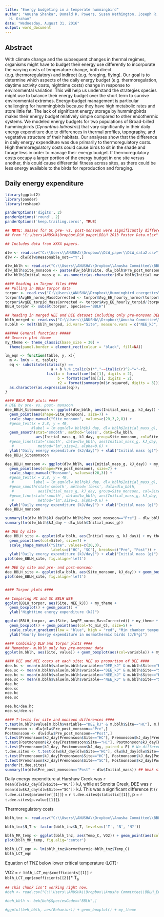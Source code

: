```yaml
---
title: "Energy budgeting in a temperate hummingbird"
author: "Anusha Shankar, Donald R. Powers, Susan Wethington, Joseph R. Canepa, Catherine
  H. Graham"
date: "Wednesday, August 31, 2016"
output: word_document
---
```


## Abstract
With climate change and the subsequent changes in thermal regimes, organisms might have to budget their energy use differently to incorporate the varying costs of temperature change, both direct (e.g. thermoregulatory) and indirect (e.g. foraging, flying). Our goal is to determine which aspects of the daily energy budget (e.g. thermoregulation, daytime activity costs, nighttime costs) change in response to environmental variation. This will help us understand the strategies species might use to balance their energy budget over the short term to survive environmental extremes. Energy-budget management is particular challenging for hummingbirds because they have high metabolic rates and store little fat. The lack of significant energy storage by hummingbirds makes their energy budget relatively simple compared to other endothermic systems. We modeled energy budgets for two populations of Broad-billed hummingbirds (*Cynanthus latirostris*) that vary significantly in their daily energy expenditure due to differences in thermal profiles, topography, and vegetative structure of their habitats. Our analyses show that the difference in daily energy expenditure was due primarily to thermoregulatory costs. High thermoregulatory costs could cause birds to sit in the shade and forage less in order to manage their energy budget. If thermoregulatory costs occupy a larger portion of the energy budget in one site versus another, this could cause differential fitness across sites, as there could be less energy available to the birds for reproduction and foraging.  

## Daily energy expenditure
```r
library(ggplot2)
library(pander)
library(reshape)

panderOptions('digits', 2)
panderOptions('round', 2)
panderOptions('keep.trailing.zeros', TRUE)

## NOTE: masses for SC pre- vs. post-monsoon were significantly different
## from "C:\Users\ANUSHA\Dropbox\DLW_paper\BBLH 2013 Poster Data.xlsx"

## Includes data from XXXX papers.

dlw <- read.csv("C:\\Users\\ANUSHA\\Dropbox\\DLW_paper\\DLW_data2.csv")
dlw <- dlw[dlw$Reasonable_not=="Y",]

dlw_bblh <- read.csv("C:\\Users\\ANUSHA\\Dropbox\\Anusha Committee\\BBLH_EnergyBudget\\DLW_summary.csv")
dlw_bblh$Site_monsoon <- paste(dlw_bblh$Site, dlw_bblh$Pre_post_monsoon, sep="_") # column combining site and monsoon status
dlw_bblh$Initial_mass_g <- as.numeric(as.character(dlw_bblh$Initial_mass_g))

#### Reading in Torpor files ####
## Pulling in BBLH torpor data
torpor <- read.csv("C:\\Users\\ANUSHA\\Dropbox\\Hummingbird energetics\\Tables_for_paper\\Torpor_table_plot_Mar26.csv")
torpor$AvgEE_normo_MassCorrected <- torpor$Avg_EE_hourly_normo/(torpor$Mass^(2/3))
torpor$AvgEE_torpid_MassCorrected <- torpor$Avg_EE_hourly_torpid/(torpor$Mass^(2/3))
BBLH_torpor <- subset(torpor, Species=="BBLH")

## Reading in merged NEE and DEE dataset including only pre-monsoon DEE data. For all DEE data, use BBLH_merged_summ.csv
bblh_merged <- read.csv("C:\\Users\\ANUSHA\\Dropbox\\Anusha Committee\\BBLH_EnergyBudget\\BBLH_merged_premonsoon.csv")
m.bblh <- melt(bblh_merged, id.vars="Site", measure.vars = c("NEE_kJ", "DEE_kJ"))

###### General functions #####
## Generic plot theme
my_theme <- theme_classic(base_size = 30) + 
  theme(panel.border = element_rect(colour = "black", fill=NA))

lm_eqn <- function(table, y, x){
  m <- lm(y ~ x, table);
  eq <- substitute(italic(y) == 
                     a + b %.% italic(x)*","~~italic(r)^2~"="~r2, 
                   list(a = format(coef(m)[1], digits = 2), 
                        b = format(coef(m)[2], digits = 2), 
                        r2 = format(summary(m)$r.squared, digits = 3)))
  as.character(as.expression(eq));                 
}

#### BBLH DEE plots ####
# DEE by pre- vs. post- monsoon
dee_BBLH_Sitemonsoon <- ggplot(dlw_bblh, aes(Initial_mass_g, kJ_day)) + my_theme + 
  geom_point(aes(shape=Site_monsoon), size=7) + 
  scale_shape_manual("Site_monsoon", values=c(20,3,2,8)) +
  #geom_text(x = 2.8, y = 40, 
            #label = lm_eqn(dlw_bblh$kJ_day, dlw_bblh$Initial_mass_g), parse=T, size=10) +
  geom_smooth(stat='smooth', method='loess', data=dlw_bblh, 
              aes(Initial_mass_g, kJ_day, group=Site_monsoon, col=Site_monsoon)) +
  #geom_line(stat='smooth', data=dlw_bblh, aes(Initial_mass_g, kJ_day, group=Site_monsoon, col=Site_monsoon),
   #           method="lm",size=2, alpha=0.6) +
  ylab("Daily energy expenditure (kJ/day)") + xlab("Initial mass (g)")
dee_BBLH_Sitemonsoon

dee_BBLH_monsoon <- ggplot(dlw_bblh, aes(Initial_mass_g, kJ_day)) + my_theme + 
  geom_point(aes(shape=Pre_post_monsoon), size=7) + 
  scale_shape_manual("Monsoon", values=c(20,3)) +
  #geom_text(x = 2.8, y = 40, 
   #         label = lm_eqn(dlw_bblh$kJ_day, dlw_bblh$Initial_mass_g), parse=T, size=10) +
  #geom_smooth(stat='smooth', method='loess', data=dlw_bblh, 
   #           aes(Initial_mass_g, kJ_day, group=Site_monsoon, col=Site_monsoon)) +
  #geom_line(stat='smooth', data=dlw_bblh, aes(Initial_mass_g, kJ_day, group=Pre_post_monsoon, col=Pre_post_monsoon),
   #           method="lm",size=2, alpha=0.6) +
  ylab("Daily energy expenditure (kJ/day)") + xlab("Initial mass (g)")
dee_BBLH_monsoon

summary(lm(dlw_bblh$kJ_day[dlw_bblh$Pre_post_monsoon=="Pre"] ~ dlw_bblh$Initial_mass_g[dlw_bblh$Pre_post_monsoon=="Pre"]))
summary(lm(dlw_bblh$kJ_day ~ dlw_bblh$Initial_mass_g))

## DEE by site
dee_BBLH_site <- ggplot(dlw_bblh, aes(Initial_mass_g, kJ_day)) + my_theme +
  geom_point(aes(col=Site), size=7) +  
  scale_shape_manual("Site", values=c(20,3), 
                     labels=c("HC", "SC"), breaks=c("Pre", "Post")) + 
  ylab("Daily energy expenditure (kJ/day)") + xlab("Initial mass (g)")
plot(dee_BBLH_site, fig.align='left')

## DEE by site and pre- and post-monsoon
dee_BBLH_site <- ggplot(dlw_bblh, aes(Site_monsoon, kJ_day)) + geom_boxplot() + my_theme + geom_point(aes(shape=Pre_post_monsoon), size=5, alpha=0.4, col="blue") + scale_shape_manual("Season\n", values=c(20,3), labels=c("Pre-monsoon", "Post-monsoon"), breaks=c("Pre", "Post")) + ylab("Daily energy expenditure (kJ/day)") + xlab("Site")
plot(dee_BBLH_site, fig.align='left')


#### Torpor plots ####

## Comparing HC and SC BBLH NEE
ggplot(BBLH_torpor, aes(Site, NEE_kJ)) + my_theme +
  geom_boxplot() + geom_point() +
  ylab("Nighttime energy expenditure (kJ)")

ggplot(BBLH_torpor, aes(Site, AvgEE_normo_MassCorrected)) + my_theme +
  geom_boxplot() + geom_point(aes(col=Tc_min_C), size=5) + 
  scale_colour_gradient(low = "blue", high = "red", "Min chamber temperature\n") +
  ylab("Hourly Energy expenditure in normothermic birds (J/h*g)")

#### Combining DLW and torpor plots ####
## Remember- m.bblh only has pre-monsoon data
ggplot(m.bblh, aes(Site, value)) + geom_boxplot(aes(col=variable)) + my_theme + scale_color_manual("Energy expenditure", labels=c("Nighttime", "24-hour daily"), values=c("#000080", "#ff0000")) + ylab("kilo Joules")

#### DEE and NEE costs at each site; NEE as proportion of DEE ####
dee.hc <- mean(m.bblh$value[m.bblh$variable=="DEE_kJ" & m.bblh$Site=="HC"], na.rm=T)
dee.sc <- mean(m.bblh$value[m.bblh$variable=="DEE_kJ" & m.bblh$Site=="SC"], na.rm=T)
nee.hc <- mean(m.bblh$value[m.bblh$variable=="NEE_kJ" & m.bblh$Site=="HC"], na.rm=T)
nee.sc <- mean(m.bblh$value[m.bblh$variable=="NEE_kJ" & m.bblh$Site=="SC"], na.rm=T)
dee.hc
dee.sc
nee.hc
nee.sc

nee.hc/dee.hc
nee.sc/dee.sc

#### T-tests for site and monsoon differences ####
t.test(m.bblh$value[m.bblh$variable=="DEE_kJ" & m.bblh$Site=="HC"], m.bblh$value[m.bblh$variable=="DEE_kJ" & m.bblh$Site=="SC"], na.rm=T)
Premonsoon <- dlw[dlw$Pre_post_monsoon=="Pre",]
Postmonsoon <- dlw[dlw$Pre_post_monsoon=="Post",]
t.test(Premonsoon$kJ_day[Premonsoon$Site=="HC"], Premonsoon$kJ_day[Premonsoon$Site=="SC"], paired = F) ## Not significant
t.test(Postmonsoon$kJ_day[Postmonsoon$Site=="HC"], Postmonsoon$kJ_day[Postmonsoon$Site=="SC"], paired = F) # Significant
t.test(Premonsoon$kJ_day, Postmonsoon$kJ_day, paired = F) # No difference
t.dee.sites <- t.test(dlw$kJ_day[dlw$Site=="HC"], dlw$kJ_day[dlw$Site=="SC"],paired = F) ## Significant
t.test(Premonsoon$kJ_day[Premonsoon$Site=="HC"], Postmonsoon$kJ_day[Postmonsoon$Site=="HC"], paired=F) ## Significant
t.test(Premonsoon$kJ_day[Premonsoon$Site=="SC"], Postmonsoon$kJ_day[Postmonsoon$Site=="SC"], paired=F) ##Highly significant
pander(t.dee.sites)
summary(lm(dlw$Pre_post_monsoon=="Post" ~ dlw$Initial_mass)) ## Weak slope even for Pre-monsoon

```

Daily energy expenditure at Harshaw Creek was `r mean(dlw$kJ_day[dlw$Site=="HC"])` kJ, while at Sonoita Creek, DEE was `r mean(dlw$kJ_day[dlw$Site=="SC"])` kJ. This was a significant difference (t (`r t.dee.sites$parameter[[1]]`) = `r t.dee.sites$statistic[[1]]`, p = `r t.dee.sites$p.value[[1]]`).

Thermoregulatory costs
``` r
bblh_tnz <- read.csv("C:\\Users\\ANUSHA\\Dropbox\\Anusha Committee\\BBLH_EnergyBudget\\Energy budget data\\BroadBill.csv")

bblh_tnz$N_T <- factor(bblh_tnz$N_T, levels=c('T', 'N', 'N?'))

bblh_MR_temp <- ggplot(bblh_tnz, aes(Temp_C, VO2)) + geom_point(aes(col=N_T), size=3) + my_theme + scale_color_manual(values=c("#ff0000", "blue", "black"))
plot(bblh_MR_temp, fig.alig='center')

bblh_LCT_eqn <- lm(bblh_tnz$Normothermic~bblh_tnz$Temp_C)
bblh_LCT_eqn
```

Equation of TNZ below lower critical temperature (LCT):  

VO2 =   `r bblh_LCT_eqn$coefficients[[1]]`  `r bblh_LCT_eqn$coefficients[[2]]`* T~a~

``` r
## This chunk isn't working right now.
#beh <- read.csv("C:\\Users\\ANUSHA\\Dropbox\\Anusha Committee\\BBLH_EnergyBudget\\BehaviorData_2013_AZ.csv")

#beh_bblh <- beh[beh$SpeciesCode=="BBLH",]

#ggplot(beh_bblh, aes(Behavior)) + geom_boxplot() + my_theme
```
